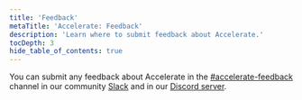 ```yaml
---
title: 'Feedback'
metaTitle: 'Accelerate: Feedback'
description: 'Learn where to submit feedback about Accelerate.'
tocDepth: 3
hide_table_of_contents: true
---
```

<head>
    <title>{frontMatter.metaTitle}</title>
</head>

<TopBlock>

You can submit any feedback about Accelerate in the [#accelerate-feedback](https://prisma.slack.com/archives/C04KTN0V2Q0) channel in our community [Slack](https://slack.prisma.io/) and in our [Discord server](https://discord.gg/prisma-937751382725886062).

</TopBlock>
